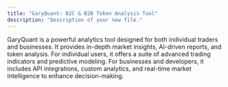 ```yaml
---
title: "GaryQuant: B2C & B2B Token Analysis Tool"
description: "Description of your new file."
---
```


GaryQuant is a powerful analytics tool designed for both individual traders and businesses. It provides in-depth market insights, AI-driven reports, and token analysis. For individual users, it offers a suite of advanced trading indicators and predictive modeling. For businesses and developers, it includes API integrations, custom analytics, and real-time market intelligence to enhance decision-making.